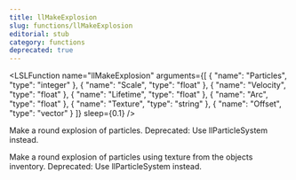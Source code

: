 ```yaml
---
title: llMakeExplosion
slug: functions/llMakeExplosion
editorial: stub
category: functions
deprecated: true
---
```


<LSLFunction
	name="llMakeExplosion"
	arguments={[
	{
		"name": "Particles",
		"type": "integer"
	},
	{
		"name": "Scale",
		"type": "float"
	},
	{
		"name": "Velocity",
		"type": "float"
	},
	{
		"name": "Lifetime",
		"type": "float"
	},
	{
		"name": "Arc",
		"type": "float"
	},
	{
		"name": "Texture",
		"type": "string"
	},
	{
		"name": "Offset",
		"type": "vector"
	}
]}
	sleep={0.1}
/>

Make a round explosion of particles. Deprecated: Use llParticleSystem instead.

Make a round explosion of particles using texture from the objects inventory. Deprecated: Use llParticleSystem instead.

